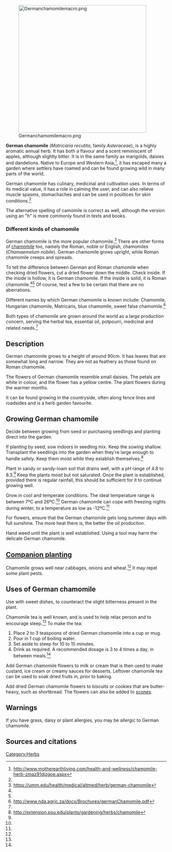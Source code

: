 [[File:Germanchamomilemacro.png|400px|center]]

'''German chamomile''' (''Matricaria recutita'', family ''Asteraceae''), is a highly aromatic annual herb. It has both a flavour and a scent reminiscent of apples, although slightly bitter. It is in the same family as marigolds, daisies and dandelions. Native to Europe and Western Asia,<ref name="ME">http://www.motherearthliving.com/health-and-wellness/chamomile-herb-zmaz91djzgoe.aspx</ref>, it has escaped many a garden where settlers have roamed and can be found growing wild in many parts of the world.

German chamomile has culinary, medicinal and cultivation uses. In terms of its medical value, it has a role in calming the user, and can also relieve muscle spasms, stomachaches and can be used in poultices for skin conditions.<ref name="UMCC" />

The alternative spelling of camomile is correct as well, although the version using an "h" is more commonly found in texts and books.

=== Different kinds of chamomile ===
German chamomile is the more popular chamomile.<ref name="UMCC">https://umm.edu/health/medical/altmed/herb/german-chamomile</ref> There are other forms of [[chamomile]] too, namely the Roman, noble or English, chamomiles (''Chamaemelum nobile''). German chamomile grows upright, while Roman chamomile creeps and spreads.

To tell the difference between German and Roman chamomile when checking dried flowers, cut a dried flower down the middle. Check inside. If the inside is hollow, it is German chamomile. If the inside is solid, it is Roman chamomile.<ref name="ME" /><ref name="nda" /> Of course, test a few to be certain that there are no aberrations.

Different names by which German chamomile is known include: Chamomile, Hungarian chamomile, Matricaris, blue chamomile, sweet false chamomile.<ref name="nda">http://www.nda.agric.za/docs/Brochures/germanChamomile.pdf</ref>

Both types of chamomile are grown around the world as a large production concern, serving the herbal tea, essential oil, potpourri, medicinal and related needs.<ref name="nda" />

== Description ==
German chamomile grows to a height of around 90cm. It has leaves that are somewhat long and narrow. They are not as feathery as those found on Roman chamomile.

The flowers of German chamomile resemble small daisies. The petals are white in colour, and the flower has a yellow centre. The plant flowers during the warmer months.

It can be found growing in the countryside, often along fence lines and roadsides and is a herb garden favourite.

== Growing German chamomile ==
Decide between growing from seed or purchasing seedlings and planting direct into the garden.

If planting by seed, sow indoors in seedling mix. Keep the sowing shallow. Transplant the seedlings into the garden when they're large enough to 
handle safely. Keep them moist while they establish themselves.<ref name="Penn">http://extension.psu.edu/plants/gardening/herbs/chamomile</ref>

Plant in sandy or sandy-loam soil that drains well, with a pH range of 4.8 to 8.3.<ref name="nda" /> Keep the plants moist but not saturated. Once the plant is established, provided there is regular rainfall, this should be sufficient for it to continue growing well.

Grow in cool and temperate conditions. The ideal temperature range is between 7ºC and 26ºC.<ref name="nda" /> German chamomile can cope with freezing nights during winter, to a temperature as low as -12ºC.<ref name="nda" />

For flowers, ensure that the German chamomile gets long summer days with full sunshine. The more heat there is, the better the oil production.

Hand weed until the plant is well established. Using a tool may harm the delicate German chamomile.

== [[Companion planting]] ==
Chamomile grows well near cabbages, onions and wheat.<ref name="Penn" /> It may repel some plant pests.

== Uses of German chamomile ==
Use with sweet dishes, to counteract the slight bitterness present in the plant.

Chamomile tea is well known, and is used to help relax person and to encourage sleep.<ref name="UMCC" /> To make the tea:
# Place 2 to 3 teaspoons of dried German chamomile into a cup or mug.
# Pour in 1 cup of boiling water.
# Set aside to steep for 10 to 15 minutes.
# Drink as required. A recommended dosage is 3 to 4 times a day, in between meals.<ref name="UMCC" />

Add German chamomile flowers to milk or cream that is then used to make custard, ice cream or creamy sauces for desserts. Leftover chamomile tea can be used to soak dried fruits in, prior to baking.

Add dried German chamomile flowers to biscuits or cookies that are butter-heavy, such as shortbread. The flowers can also be added to [[scones]].

== Warnings ==
If you have grass, daisy or plant allergies, you may be allergic to German chamomile.

== Sources and citations ==
{{reflist}}


[[Category:Herbs]]